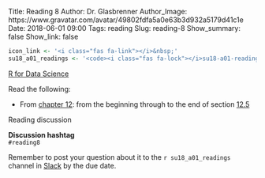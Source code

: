 Title: Reading 8
Author: Dr. Glasbrenner
Author_Image: https://www.gravatar.com/avatar/49802fdfa5a0e63b3d932a5179d41c1e
Date: 2018-06-01 09:00
Tags: reading
Slug: reading-8
Show_summary: false
Show_link: false

```r
icon_link <- '<i class="fas fa-link"></i>&nbsp;'
su18_a01_readings <- '<code><i class="fas fa-lock"></i>su18-a01-readings</code>'
```

[[R for Data Science][r4ds-book]]{.h3}

Read the following:

*   From [chapter 12][r4ds-ch-12]: from the beginning through to the end of section [12.5][r4ds-ch-12.5]

[Reading discussion]{.h3}

::::: {.callout .primary}
**Discussion hashtag** \
`#reading8`
:::::

::::: {.callout .secondary}
Remember to post your question about it to the `r su18_a01_readings` channel in [Slack][cds101-slack] by the due date.
:::::

[r4ds-ch-12]:     http://r4ds.had.co.nz/tidy-data.html
[r4ds-ch-12.5]:   http://r4ds.had.co.nz/tidy-data.html#missing-values-3
[r4ds-book]:      http://r4ds.had.co.nz/
[cds101-slack]:   https://masoncds101.slack.com
